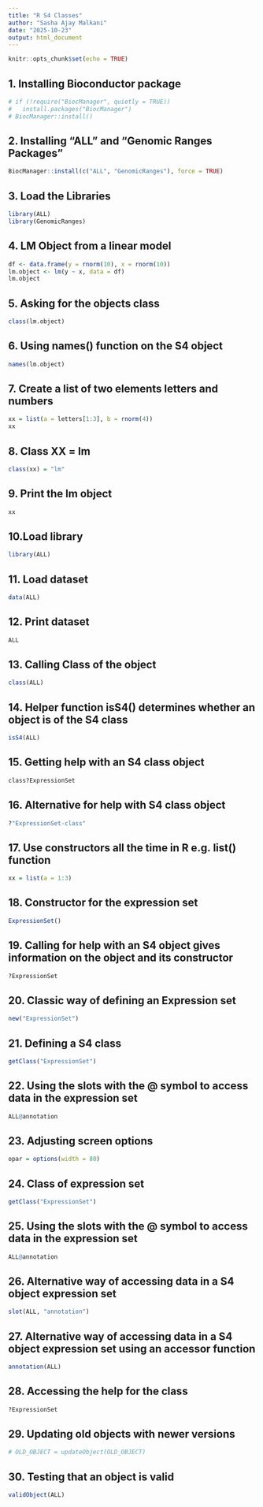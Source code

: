 ```yaml
---
title: "R S4 Classes"
author: "Sasha Ajay Malkani"
date: "2025-10-23"
output: html_document
---
```


```r
knitr::opts_chunk$set(echo = TRUE)
```

## 1. Installing Bioconductor package

```r
# if (!require("BiocManager", quietly = TRUE))
#   install.packages("BiocManager")
# BiocManager::install()

```

## 2. Installing "ALL" and "Genomic Ranges Packages"

```r
BiocManager::install(c("ALL", "GenomicRanges"), force = TRUE)

```

## 3. Load the Libraries

```r
library(ALL)
library(GenomicRanges)

```

## 4. LM Object from a linear model

```r
df <- data.frame(y = rnorm(10), x = rnorm(10))
lm.object <- lm(y ~ x, data = df)
lm.object

```

## 5. Asking for the objects class

```r
class(lm.object)

```

## 6. Using names() function on the S4 object

```r
names(lm.object)

```

## 7. Create a list of two elements letters and numbers

```r
xx = list(a = letters[1:3], b = rnorm(4))
xx

```

## 8. Class XX = lm

```r
class(xx) = "lm"

```

## 9. Print the lm object

```r
xx

```

## 10.Load library

```r
library(ALL)

```

## 11. Load dataset

```r
data(ALL)

```

## 12. Print dataset

```r
ALL

```

## 13. Calling Class of the object

```r
class(ALL)

```

## 14. Helper function isS4() determines whether an object is of the S4 class

```r
isS4(ALL)

```

## 15. Getting help with an S4 class object

```r
class?ExpressionSet

```

## 16. Alternative for help with S4 class object

```r
?"ExpressionSet-class"

```

## 17. Use constructors all the time in R e.g. list() function

```r
xx = list(a = 1:3)

```

## 18. Constructor for the expression set

```r
ExpressionSet()

```

## 19. Calling for help with an S4 object gives information on the object and its constructor

```r
?ExpressionSet

```

## 20. Classic way of defining an Expression set

```r
new("ExpressionSet")

```

## 21. Defining a S4 class

```r
getClass("ExpressionSet")

```

## 22. Using the slots with the @ symbol to access data in the expression set

```r
ALL@annotation

```

## 23. Adjusting screen options

```r
opar = options(width = 80)

```

## 24. Class of expression set

```r
getClass("ExpressionSet")

```

## 25. Using the slots with the @ symbol to access data in the expression set

```r
ALL@annotation

```

## 26. Alternative way of accessing data in a S4 object expression set

```r
slot(ALL, "annotation")

```

## 27. Alternative way of accessing data in a S4 object expression set using an accessor function

```r
annotation(ALL)

```

## 28. Accessing the help for the class

```r
?ExpressionSet

```

## 29. Updating old objects with newer versions

```r
# OLD_OBJECT = updateObject(OLD_OBJECT)

```

## 30. Testing that an object is valid

```r
validObject(ALL)

```

